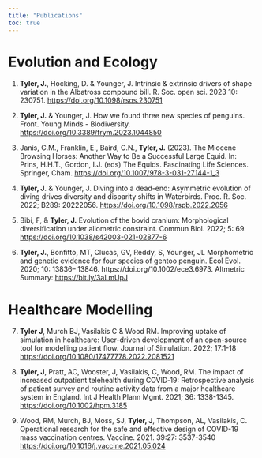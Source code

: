```yaml
---
title: "Publications"
toc: true
---
```


# Evolution and Ecology

1.  **Tyler, J.**, Hocking, D. & Younger, J. Intrinsic & extrinsic drivers of shape variation in the Albatross compound bill. R. Soc. open sci. 2023 10: 230751. <https://doi.org/10.1098/rsos.230751>

2.  **Tyler, J.** & Younger, J. How we found three new species of penguins. Front. Young Minds - Biodiversity. <https://doi.org/10.3389/frym.2023.1044850>

3.  Janis, C.M., Franklin, E., Baird, C.N., **Tyler, J.** (2023). The Miocene Browsing Horses: Another Way to Be a Successful Large Equid. In: Prins, H.H.T., Gordon, I.J. (eds) The Equids. Fascinating Life Sciences. Springer, Cham. <https://doi.org/10.1007/978-3-031-27144-1_3>

4.  **Tyler, J.** & Younger, J. Diving into a dead-end: Asymmetric evolution of diving drives diversity and disparity shifts in Waterbirds. Proc. R. Soc. 2022; B289: 20222056. <https://doi.org/10.1098/rspb.2022.2056>

5.  Bibi, F, & **Tyler, J.** Evolution of the bovid cranium: Morphological diversification under allometric constraint. Commun Biol. 2022; 5: 69. <https://doi.org/10.1038/s42003-021-02877-6>

6.  **Tyler, J.**, Bonfitto, MT, Clucas, GV, Reddy, S, Younger, JL Morphometric and genetic evidence for four species of gentoo penguin. Ecol Evol. 2020; 10: 13836– 13846. https://doi.org/10.1002/ece3.6973. Altmetric Summary: <https://bit.ly/3aLmUpJ>

# Healthcare Modelling

7.  **Tyler J**, Murch BJ, Vasilakis C & Wood RM. Improving uptake of simulation in healthcare: User-driven development of an open-source tool for modelling patient flow. Journal of Simulation. 2022; 17:1-18 <https://doi.org/10.1080/17477778.2022.2081521>

8.  **Tyler, J**, Pratt, AC, Wooster, J, Vasilakis, C, Wood, RM. The impact of increased outpatient telehealth during COVID‐19: Retrospective analysis of patient survey and routine activity data from a major healthcare system in England. Int J Health Plann Mgmt. 2021; 36: 1338-1345. <https://doi.org/10.1002/hpm.3185>

9.  Wood, RM, Murch, BJ, Moss, SJ, **Tyler, J**, Thompson, AL, Vasilakis, C. Operational research for the safe and effective design of COVID-19 mass vaccination centres. Vaccine. 2021. 39:27: 3537-3540 <https://doi.org/10.1016/j.vaccine.2021.05.024>
